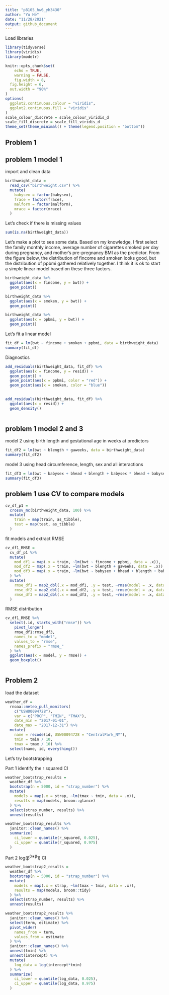 ```yaml
---
title: "p8105_hw6_yh3430"
author: "Yu He"
date: "11/28/2021"
output: github_document
---
```

Load libraries

```r
library(tidyverse)
library(viridis)
library(modelr)

knitr::opts_chunk$set(
	echo = TRUE,
	warning = FALSE,
	fig.width = 8, 
  fig.height = 6,
  out.width = "90%"
)
options(
  ggplot2.continuous.colour = "viridis",
  ggplot2.continuous.fill = "viridis"
)
scale_colour_discrete = scale_colour_viridis_d
scale_fill_discrete = scale_fill_viridis_d
theme_set(theme_minimal() + theme(legend.position = "bottom"))
```

## Problem 1

## problem 1 model 1

import and clean data 

```r
birthweight_data =
  read_csv("birthweight.csv") %>% 
  mutate(
    babysex = factor(babysex),
    frace = factor(frace),
    malform = factor(malform),
    mrace = factor(mrace)
  )
```

Let's check if there is missing values

```r
sum(is.na(birthweight_data))
```

Let's make a plot to see some data. Based on my knowledge, I first select the family monthly income, average number of cigarettes smoked per day during pregnancy, and mother's pre-pregnancy BMI as the predictor. From the figure below, the distribution of fincome and smoken looks good, but the distribution of ppbmi gathered relatively together. I think it is ok to start a simple linear model based on these three factors.

```r
birthweight_data %>% 
  ggplot(aes(x = fincome, y = bwt)) +
  geom_point()

birthweight_data %>% 
  ggplot(aes(x = smoken, y = bwt)) +
  geom_point()

birthweight_data %>% 
  ggplot(aes(x = ppbmi, y = bwt)) +
  geom_point()
```

Let's fit a linear model

```r
fit_df = lm(bwt ~ fincome + smoken + ppbmi, data = birthweight_data)
summary(fit_df)
```

Diagnostics

```r
add_residuals(birthweight_data, fit_df) %>% 
  ggplot(aes(x = fincome, y = resid)) +
  geom_point() +
  geom_point(aes(x = ppbmi, color = "red")) +
  geom_point(aes(x = smoken, color = "blue"))
  

add_residuals(birthweight_data, fit_df) %>% 
  ggplot(aes(x = resid)) +
  geom_density()
  
```

## problem 1 model 2 and 3

model 2 using birth length and gestational age in weeks at predictors

```r
fit_df2 = lm(bwt ~ blength + gaweeks, data = birthweight_data)
summary(fit_df2)
```

model 3 using head circumference, length, sex and all interactions

```r
fit_df3 = lm(bwt ~ babysex + bhead + blength + babysex * bhead + babysex * blength + bhead * blength + babysex * bhead * blength, data = birthweight_data)
summary(fit_df3)
```

## problem 1 use CV to compare models

```r
cv_df_p1 = 
  crossv_mc(birthweight_data, 100) %>% 
  mutate(
    train = map(train, as_tibble),
    test = map(test, as_tibble)
  )
```

fit models and extract RMSE

```r
cv_df1_RMSE =
  cv_df_p1 %>% 
  mutate(
    mod_df1 = map(.x = train, ~lm(bwt ~ fincome + ppbmi, data = .x)),
    mod_df2 = map(.x = train, ~lm(bwt ~ blength + gaweeks, data = .x)),
    mod_df3 = map(.x = train, ~lm(bwt ~ babysex + bhead + blength + babysex * bhead + babysex * blength + bhead * blength + babysex * bhead * blength, data = .x))
  ) %>% 
  mutate(
    rmse_df1 = map2_dbl(.x = mod_df1, .y = test, ~rmse(model = .x, data = .y)),
    rmse_df2 = map2_dbl(.x = mod_df2, .y = test, ~rmse(model = .x, data = .y)),
    rmse_df3 = map2_dbl(.x = mod_df3, .y = test, ~rmse(model = .x, data = .y))
  )
```

RMSE distribution

```r
cv_df1_RMSE %>% 
  select(.id, starts_with("rmse")) %>% 
    pivot_longer(
    rmse_df1:rmse_df3,
    names_to = "model", 
    values_to = "rmse",
    names_prefix = "rmse_"
  ) %>% 
  ggplot(aes(x = model, y = rmse)) + 
  geom_boxplot()
  
```


## Problem 2

load the dataset

```r
weather_df = 
  rnoaa::meteo_pull_monitors(
    c("USW00094728"),
    var = c("PRCP", "TMIN", "TMAX"), 
    date_min = "2017-01-01",
    date_max = "2017-12-31") %>%
  mutate(
    name = recode(id, USW00094728 = "CentralPark_NY"),
    tmin = tmin / 10,
    tmax = tmax / 10) %>%
  select(name, id, everything())
```

Let's try bootstrapping 

Part 1 identify the r squared CI

```r
weather_bootstrap_results =
  weather_df %>% 
  bootstrap(n = 5000, id = "strap_number") %>% 
  mutate(
    models = map(.x = strap, ~lm(tmax ~ tmin, data = .x)),
    results = map(models, broom::glance)
  ) %>% 
  select(strap_number, results) %>% 
  unnest(results)
```

```r
weather_bootstrap_results %>% 
  janitor::clean_names() %>% 
  summarize(
    ci_lower = quantile(r_squared, 0.025),
    ci_upper = quantile(r_squared, 0.975)
  )
```

Part 2 log(β^0∗β^1) CI

```r
weather_bootstrap2_results =
  weather_df %>% 
  bootstrap(n = 5000, id = "strap_number") %>% 
  mutate(
    models = map(.x = strap, ~lm(tmax ~ tmin, data = .x)),
    results = map(models, broom::tidy)
  ) %>% 
  select(strap_number, results) %>% 
  unnest(results)
```



```r
weather_bootstrap2_results %>% 
  janitor::clean_names() %>% 
  select(term, estimate) %>% 
  pivot_wider(
    names_from = term,
    values_from = estimate
  ) %>%
  janitor::clean_names() %>% 
  unnest(tmin) %>% 
  unnest(intercept) %>% 
  mutate(
    log_data = log(intercept*tmin)
  ) %>% 
  summarize(
    ci_lower = quantile(log_data, 0.025), 
    ci_upper = quantile(log_data, 0.975)
  )

  
```




























